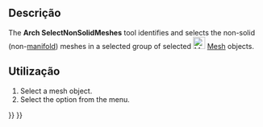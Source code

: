 <languages/>

<div class="mw-translate-fuzzy">
{{Docnav
|[[Arch_MeshToShape/pt-br| Malha para uma forma]]
|[[Arch_RemoveShape/pt-br|Remover Forma]]
|[[Arch_Workbench/pt-br|Arch]]
|IconL=Arch_MeshToShape.svg
|IconR=Arch_RemoveShape.svg
|IconC=Workbench_Arch.svg
}}
</div>

{{VeryImportantMessage|THIS COMMAND IS PART OF THE INTEGRATED [[BIM_Workbench|BIM WORKBENCH]] IN V1.0<br>
This page has been updated for that version.}}

{{GuiCommand
|Name=Arch SelectNonSolidMeshes
|MenuLocation=Utils → Select non-manifold meshes
|Workbenches=[[BIM_Workbench|BIM]]
|SeeAlso=[[Arch_SplitMesh|Arch SplitMesh]], [[Arch_MeshToShape|Arch MeshToShape]]
}}

<span id="Description"></span>
==Descrição==

The '''Arch SelectNonSolidMeshes''' tool identifies and selects the non-solid (non-[http://en.wikipedia.org/wiki/Manifold manifold]) meshes in a selected group of selected [[Image:Workbench_Mesh.svg|24px|Mesh Workbench]] [[Mesh_Workbench|Mesh]] objects.

<span id="Usage"></span>
==Utilização==

# Select a mesh object.
# Select the {{MenuCommand|Utils → [[Image:Arch_SelectNonSolidMeshes.svg|16px]] Select non-manifold meshes}} option from the menu.


<div class="mw-translate-fuzzy">
{{Docnav
|[[Arch_MeshToShape/pt-br| Malha para uma forma]]
|[[Arch_RemoveShape/pt-br|Remover Forma]]
|[[Arch_Workbench/pt-br|Arch]]
|IconL=Arch_MeshToShape.svg
|IconR=Arch_RemoveShape.svg
|IconC=Workbench_Arch.svg
}}
</div>

{{BIM_Tools_navi{{#translation:}}}}
{{Userdocnavi{{#translation:}}}}
